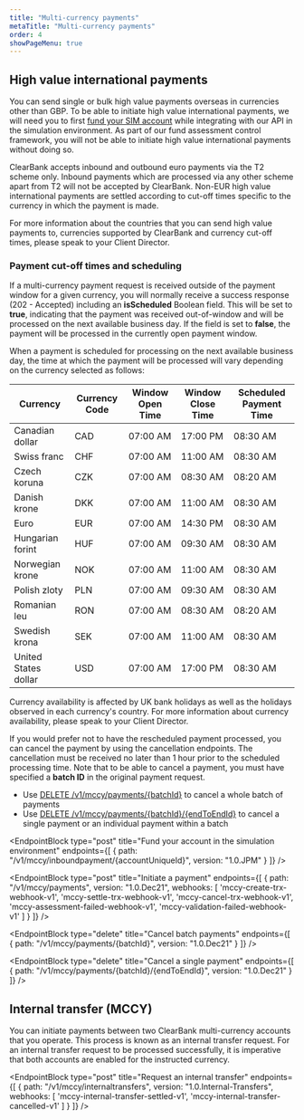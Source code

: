 ```yaml
---
title: "Multi-currency payments"
metaTitle: "Multi-currency payments"
order: 4
showPageMenu: true
---
```



## High value international payments

You can send single or bulk high value payments overseas in currencies other than GBP. To be able to initiate high value international payments, we will need you to first [fund your SIM account](#fund-your-account-in-the-simulation-environment) while integrating with our API in the simulation environment. As part of our fund assessment control framework, you will not be able to initiate high value international payments without doing so.

ClearBank accepts inbound and outbound euro payments via the T2 scheme only. Inbound payments which are processed via any other scheme apart from T2 will not be accepted by ClearBank. Non-EUR high value international payments are settled according to cut-off times specific to the currency in which the payment is made.

For more information about the countries that you can send high value payments to, currencies supported by ClearBank and currency cut-off times, please speak to your Client Director.

### Payment cut-off times and scheduling
If a multi-currency payment request is received outside of the payment window for a given currency, you will normally receive a success response (202 - Accepted) including an **isScheduled** Boolean field. This will be set to **true**, indicating that the payment was received out-of-window and will be processed on the next available business day. If the field is set to **false**, the payment will be processed in the currently open payment window.

When a payment is scheduled for processing on the next available business day, the time at which the payment will be processed will vary depending on the currency selected as follows:


| Currency             | Currency Code | Window Open Time | Window Close Time | Scheduled Payment Time |
| -------------------- | ------------- | ---------------- | ----------------- | ---------------------- |
| Canadian dollar      | CAD           | 07:00 AM         | 17:00 PM          | 08:30 AM               |
| Swiss franc          | CHF           | 07:00 AM         | 11:00 AM          | 08:30 AM               |
| Czech koruna         | CZK           | 07:00 AM         | 08:30 AM          | 08:20 AM               |
| Danish krone         | DKK           | 07:00 AM         | 11:00 AM          | 08:30 AM               |
| Euro                 | EUR           | 07:00 AM         | 14:30 PM          | 08:30 AM               |
| Hungarian forint     | HUF           | 07:00 AM         | 09:30 AM          | 08:30 AM               |
| Norwegian krone      | NOK           | 07:00 AM         | 11:00 AM          | 08:30 AM               |
| Polish zloty         | PLN           | 07:00 AM         | 09:30 AM          | 08:30 AM               |
| Romanian leu         | RON           | 07:00 AM         | 08:30 AM          | 08:20 AM               |
| Swedish krona        | SEK           | 07:00 AM         | 11:00 AM          | 08:30 AM               |
| United States dollar | USD           | 07:00 AM         | 17:00 PM          | 08:30 AM               |

<Callout colour="blue">
  Currency availability is affected by UK bank holidays as well as the holidays observed in each currency's country. For more information about currency availability, please speak to your Client Director.
</Callout>

If you would prefer not to have the rescheduled payment processed, you can cancel the payment by using the cancellation endpoints. The cancellation must be received no later than 1 hour prior to the scheduled processing time. Note that to be able to cancel a payment, you must have specified a **batch ID** in the original payment request.

* Use [DELETE /v1/mccy/payments/{batchId}](#cancel-batch-payments) to cancel a whole batch of payments
* Use [DELETE /v1/mccy/payments/{batchId}/{endToEndId}](#cancel-a-single-payment) to cancel a single payment or an individual payment within a batch

<EndpointBlock
  type="post"
  title="Fund your account in the simulation environment"
  endpoints={[
    {
      path: "/v1/mccy/inboundpayment/{accountUniqueId}",
      version: "1.0.JPM"
    }
  ]}
/>

<EndpointBlock
  type="post"
  title="Initiate a payment"
  endpoints={[
    {
      path: "/v1/mccy/payments",
      version: "1.0.Dec21",
      webhooks: [
        'mccy-create-trx-webhook-v1',
        'mccy-settle-trx-webhook-v1',
        'mccy-cancel-trx-webhook-v1',
        'mccy-assessment-failed-webhook-v1',
        'mccy-validation-failed-webhook-v1'
      ]
    }
  ]}
/>

<WebhookPlaceholder render='mccy-create-trx-webhook-v1' />
<WebhookPlaceholder render='mccy-settle-trx-webhook-v1' />
<WebhookPlaceholder render='mccy-cancel-trx-webhook-v1' />
<WebhookPlaceholder render='mccy-assessment-failed-webhook-v1' />
<WebhookPlaceholder render='mccy-validation-failed-webhook-v1' />

<EndpointBlock
  type="delete"
  title="Cancel batch payments"
  endpoints={[
    {
      path: "/v1/mccy/payments/{batchId}",
      version: "1.0.Dec21"
    }
  ]}
/>

<EndpointBlock
  type="delete"
  title="Cancel a single payment"
  endpoints={[
    {
      path: "/v1/mccy/payments/{batchId}/{endToEndId}",
      version: "1.0.Dec21"
    }
  ]}
/>

## Internal transfer (MCCY)

You can initiate payments between two ClearBank multi-currency accounts that you operate. This process is known as an internal transfer request. For an internal transfer request to be processed successfully, it is imperative that both accounts are enabled for the instructed currency.

<EndpointBlock
  type="post"
  title="Request an internal transfer"
  endpoints={[
    {
      path: "/v1/mccy/internaltransfers",
      version: "1.0.Internal-Transfers",
      webhooks: [
        'mccy-internal-transfer-settled-v1',
        'mccy-internal-transfer-cancelled-v1'
      ]
    }
  ]}
/>

<WebhookPlaceholder render='mccy-internal-transfer-settled-v1' />
<WebhookPlaceholder render='mccy-internal-transfer-cancelled-v1' />
